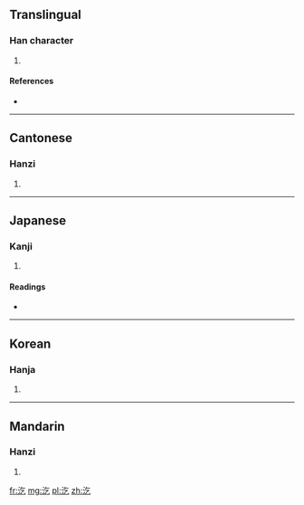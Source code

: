 ==Translingual==

===Han character===
{{Han char|rn=85|rad=水|as=03|sn=6|four=3811<sub>7</sub>|canj=水人弓 (EON)}}

# {{defn|Han|sort=水03}}

====References====
* {{Han ref|kx=0605.080|dkj=17127|dj=0999.010|hdz=31552.050|uh=6C54|ud=27732|bh=C9FD|bd=51709}}

----

==Cantonese==

===Hanzi===
{{yue-hanzi|jyut=|y=ngat6}}

# {{defn|Cantonese|sort=水03}}

----

==Japanese==

===Kanji===
{{ja-kanji|grade=|rs=水03}}

# {{defn|Japanese|sort=水03}}

====Readings====
* {{ja-readings|on=[[きつ]] (kitsu), [[こち]] (kochi)|kun=}}

----

==Korean==

===Hanja===
{{ko-hanja|hangeul=흘|eumhun=|rv=heul|mr=hŭl|y=hul}}

# {{defn|Korean|sort=水03}}

----

==Mandarin==

===Hanzi===
{{cmn-hanzi|pin=[[qì]] ([[qi4]])|wg=ch'i<sup>4</sup>}}

# {{defn|Mandarin|sort=水03}}

[[fr:汔]]
[[mg:汔]]
[[pl:汔]]
[[zh:汔]]